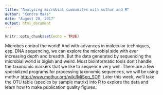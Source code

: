 ```yaml
---
title: "Analysing microbial communites with mothur and R"
author: "Kendra Maas"
date: "August 20, 2017"
output: html_document
---
```


```r
knitr::opts_chunk$set(echo = TRUE)
```
Microbes control the world! And with advances in molecular techniques, esp. DNA sequencing, we can explore the microbial side with ever increasing depth and breadth. But the data generated by sequencing the microbial world is bigish and weird. Most bioinformatic tools don't handle the taxonomic markers that we like to sequence very well. There are a few specialized programs for processing taxonomic sequences, we will be using mothur <http://www.mothur.org/wiki/MiSeq_SOP>. Later this week, we'll take the OTU table (species by sample matrix) into R to explore the data and learn how to make publication quality figures.